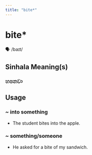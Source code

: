 ```yaml
---
title: "bite*"
---
```


# bite*

🗣️ /baɪt/

## Sinhala Meaning(s)

### හපනවා

## Usage

### ~ into something

- The student bites into the apple.


### ~ something/someone

- He asked for a bite of my sandwich.

